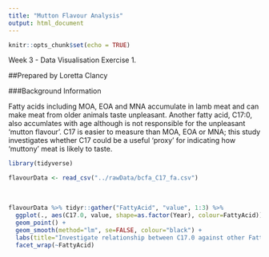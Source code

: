```yaml
---
title: "Mutton Flavour Analysis"
output: html_document
---
```


```r
knitr::opts_chunk$set(echo = TRUE)
```
Week 3 - Data Visualisation Exercise 1. 

##Prepared by Loretta Clancy

###Background Information

Fatty acids including MOA, EOA and MNA accumulate in lamb meat and can make meat from older animals taste unpleasant. Another fatty acid, C17:0, also accumlates with age although is not responsible for the unpleasant 'mutton flavour'. C17 is easier to measure than MOA, EOA or MNA; this study investigates whether C17 could be a useful 'proxy' for indicating how 'muttony' meat is likely to taste. 


```r
library(tidyverse)

flavourData <- read_csv("../rawData/bcfa_C17_fa.csv")
```

<br>
```r
flavourData %>% tidyr::gather("FattyAcid", "value", 1:3) %>% 
  ggplot(., aes(C17.0, value, shape=as.factor(Year), colour=FattyAcid)) +
  geom_point() +
  geom_smooth(method="lm", se=FALSE, colour="black") +
  labs(title="Investigate relationship between C17.0 against other Fatty Acids", y="", shape="Year", colour="Fatty Acid") +
  facet_wrap(~FattyAcid)

```
